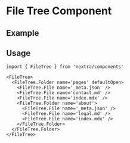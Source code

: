 
# File Tree Component

## Example

<FileTree>
  <FileTree.Folder name='pages' defaultOpen>
    <FileTree.File name='_meta.json' />
    <FileTree.File name='contact.md' />
    <FileTree.File name='index.mdx' />
    <FileTree.Folder name='about'>
      <FileTree.File name='_meta.json' />
      <FileTree.File name='legal.md' />
      <FileTree.File name='index.mdx' />
    </FileTree.Folder>
  </FileTree.Folder>
</FileTree>

## Usage

```mdx filename="Markdown"
import { FileTree } from 'nextra/components'

<FileTree>
  <FileTree.Folder name='pages' defaultOpen>
    <FileTree.File name='_meta.json' />
    <FileTree.File name='contact.md' />
    <FileTree.File name='index.mdx' />
    <FileTree.Folder name='about'>
      <FileTree.File name='_meta.json' />
      <FileTree.File name='legal.md' />
      <FileTree.File name='index.mdx' />
    </FileTree.Folder>
  </FileTree.Folder>
</FileTree>
```
